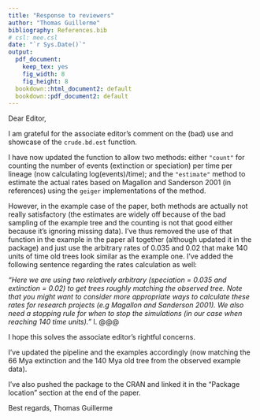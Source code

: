 ```yaml
---
title: "Response to reviewers"
author: "Thomas Guillerme"
bibliography: References.bib
# csl: mee.csl
date: "`r Sys.Date()`"
output: 
  pdf_document: 
    keep_tex: yes
    fig_width: 8
    fig_height: 8
  bookdown::html_document2: default
  bookdown::pdf_document2: default
---
```


Dear Editor,

I am grateful for the associate editor's comment on the (bad) use and showcase of the `crude.bd.est` function.

I have now updated the function to allow two methods: either `"count"` for counting the number of events (extinction or speciation) per time per lineage (now calculating log(events)/time); and the `"estimate"` method to estimate the actual rates based on Magallon and Sanderson 2001 (in references) using the `geiger` implementations of the method.

However, in the example case of the paper, both methods are actually not really satisfactory (the estimates are widely off because of the bad sampling of the example tree and the counting is not that good either because it's ignoring missing data). I've thus removed the use of that function in the example in the paper all together (although updated it in the package) and just use the arbitrary rates of 0.035 and 0.02 that make 140 units of time old trees look similar as the example one. I've added the following sentence regarding the rates calculation as well:

*"Here we are using two relatively arbitrary (speciation = 0.035 and extinction = 0.02) to get trees roughly matching the observed tree. Note that you might want to consider more appropriate ways to calculate these rates for research projects (e.g Magallon and Sanderson 2001). We also need a stopping rule for when to stop the simulations (in our case when reaching 140 time units)."* l. @@@

I hope this solves the associate editor's rightful concerns. 

I've updated the pipeline and the examples accordingly (now matching the 66 Mya extinction and the 140 Mya old tree from the observed example data).

I've also pushed the package to the CRAN and linked it in the "Package location" section at the end of the paper.

Best regards,
Thomas Guillerme
